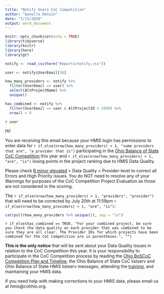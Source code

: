 ```yaml
---
title: "Notify Users CoC Competition"
author: "Genelle Denzin"
date: "7/13/2020"
output: word_document
---
```


```r
knitr::opts_chunk$set(echo = TRUE)
library(tidyverse)
library(knitr)
library(here)
library(gt)

notify <- read_csv(here("Reports/notify.csv"))

user <- notify$UserEmail[36]

how_many_providers <- notify %>%
  filter(UserEmail == user) %>%
  select(AltProjectName) %>%
  unique()

has_combined <- notify %>% 
  filter(UserEmail == user & AltProjectID > 2999) %>% 
  nrow() > 0
```
`r user`

Hi!

You are receiving this email because your HMIS login has permissions to enter data for `r if_else(nrow(how_many_providers) > 1, "some providers that are", "a provider that is")` participating in the [Ohio Balance of State CoC Competition](https://cohhio.org/boscoc/coc-program/#gsc.tab=0) this year and `r if_else(nrow(how_many_providers) > 1, "are", "is")` losing points in the project ranking due to HMIS Data Quality.

Please check [R minor elevated](https://ohiobalanceofstatecoc.shinyapps.io/Rminor_elevated/) > Data Quality > Provider-level to correct all Errors and High Priority issues. You do NOT need to resolve any of your Warnings for purposes of the CoC Competition Project Evaluation as those are not considered in the scoring.

The `r if_else(nrow(how_many_providers) > 1, "providers", "provider")` that will need to be corrected by July 20th at 11:59pm `r if_else(nrow(how_many_providers) > 1, "are", "is")`:

```r

cat(pull(how_many_providers %>% unique()), sep = "\n")

```

`r if_else(has_combined == TRUE, "For your combined project, be sure you check the data quality on each provider that was combined to be sure they are all clear. The Provider IDs for which projects have been combined for the CoC Competition are in parentheses.", "")`

**This is the only notice** that will be sent about your Data Quality issues in relation to the CoC Competition this year. It is your responsibility to participate in the CoC Competition process by reading the [Ohio BoSCoC Competition Plan and Timeline](https://cohhio.org/boscoc/coc-program/#gsc.tab=0), the Ohio Balance of State CoC listserv and Ohio Balance of State HMIS listserv messages, attending the [training](https://attendee.gotowebinar.com/recording/3115011406815475468), and maintaining your HMIS data.

If you need help with making corrections to your HMIS data, please email us at hmis@cohhio.org.


